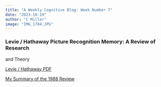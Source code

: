 ```yaml
---
title: "A Weekly Cognitive Blog: Week Number 7" 
date: "2023-10-19" 
author: "C Miller"
image: "IMG_1784.JPG"
---
```


### Levie / Hathaway Picture Recognition Memory: A Review of Research

and Theory

[Levie / Hathaway PDF](levie_hath1988.pdf)

[My Summary of the 1988 Review](summary_levie_hath.docx)